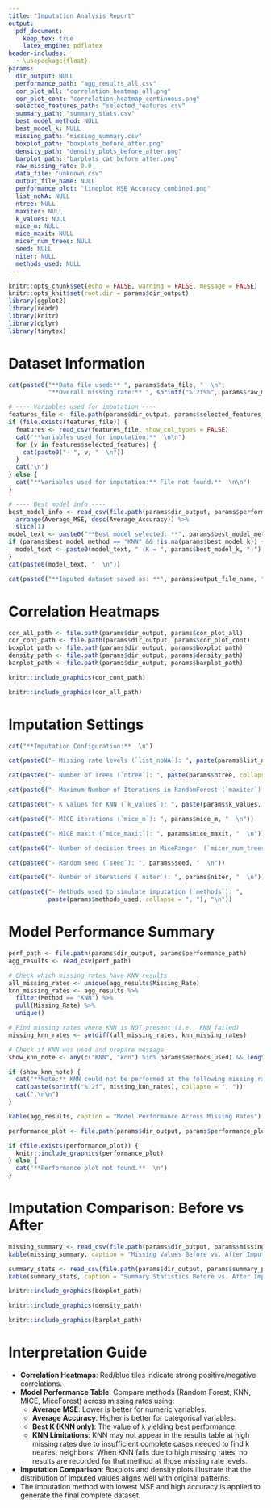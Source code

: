 ```yaml
---
title: "Imputation Analysis Report"
output: 
  pdf_document:
    keep_tex: true
    latex_engine: pdflatex
header-includes:
  - \usepackage{float}
params:
  dir_output: NULL
  performance_path: "agg_results_all.csv"
  cor_plot_all: "correlation_heatmap_all.png"
  cor_plot_cont: "correlation_heatmap_continuous.png"
  selected_features_path: "selected_features.csv"
  summary_path: "summary_stats.csv"
  best_model_method: NULL
  best_model_k: NULL
  missing_path: "missing_summary.csv"
  boxplot_path: "boxplots_before_after.png"
  density_path: "density_plots_before_after.png"
  barplot_path: "barplots_cat_before_after.png"
  raw_missing_rate: 0.0
  data_file: "unknown.csv"
  output_file_name: NULL
  performance_plot: "lineplot_MSE_Accuracy_combined.png"
  list_noNA: NULL
  ntree: NULL
  maxiter: NULL
  k_values: NULL
  mice_m: NULL
  mice_maxit: NULL
  micer_num_trees: NULL
  seed: NULL
  niter: NULL
  methods_used: NULL
---
```


```r
knitr::opts_chunk$set(echo = FALSE, warning = FALSE, message = FALSE)
knitr::opts_knit$set(root.dir = params$dir_output)
library(ggplot2)
library(readr)
library(knitr)
library(dplyr)
library(tinytex)
```

# Dataset Information

```r
cat(paste0("**Data file used:** ", params$data_file, "  \n",
           "**Overall missing rate:** ", sprintf("%.2f%%", params$raw_missing_rate * 100), "  \n\n"))

# ---- Variables used for imputation ----
features_file <- file.path(params$dir_output, params$selected_features_path)
if (file.exists(features_file)) {
  features <- read_csv(features_file, show_col_types = FALSE)
  cat("**Variables used for imputation:**  \n\n")
  for (v in features$selected_features) {
    cat(paste0("- ", v, "  \n"))
  }
  cat("\n")
} else {
  cat("**Variables used for imputation:** File not found.**  \n\n")
}

# ---- Best model info ----
best_model_info <- read_csv(file.path(params$dir_output, params$performance_path)) %>%
  arrange(Average_MSE, desc(Average_Accuracy)) %>%
  slice(1)
model_text <- paste0("**Best model selected: **", params$best_model_method)
if (params$best_model_method == "KNN" && !is.na(params$best_model_k)) {
  model_text <- paste0(model_text, " (K = ", params$best_model_k, ")")
}
cat(paste0(model_text, "  \n"))

cat(paste0("**Imputed dataset saved as: **", params$output_file_name, "  \n"))
```

# Correlation Heatmaps

```r
cor_all_path <- file.path(params$dir_output, params$cor_plot_all)
cor_cont_path <- file.path(params$dir_output, params$cor_plot_cont)
boxplot_path <- file.path(params$dir_output, params$boxplot_path)
density_path <- file.path(params$dir_output, params$density_path)
barplot_path <- file.path(params$dir_output, params$barplot_path)
```

```r
knitr::include_graphics(cor_cont_path)
```

```r
knitr::include_graphics(cor_all_path)
```


# Imputation Settings

```r

cat("**Imputation Configuration:**  \n")

cat(paste0("- Missing rate levels (`list_noNA`): ", paste(params$list_noNA, collapse = ", "), "  \n"))

cat(paste0("- Number of Trees (`ntree`): ", paste(params$ntree, collapse = ", "), "  \n"))

cat(paste0("- Maximum Number of Iterations in RandomForest (`maxiter`): ", paste(params$maxiter, collapse = ", "), "  \n"))

cat(paste0("- K values for KNN (`k_values`): ", paste(params$k_values, collapse = ", "), "  \n"))

cat(paste0("- MICE iterations (`mice_m`): ", params$mice_m, "  \n"))

cat(paste0("- MICE maxit (`mice_maxit`): ", params$mice_maxit, "  \n"))

cat(paste0("- Number of decision trees in MiceRanger  (`micer_num_trees`): ", params$micer_num_trees, "  \n"))

cat(paste0("- Random seed (`seed`): ", params$seed, "  \n"))

cat(paste0("- Number of iterations (`niter`): ", params$niter, "  \n"))

cat(paste0("- Methods used to simulate imputation (`methods`): ",
           paste(params$methods_used, collapse = ", "), "\n"))
```

\newpage

# Model Performance Summary

```r
perf_path <- file.path(params$dir_output, params$performance_path)
agg_results <- read_csv(perf_path)

# Check which missing rates have KNN results
all_missing_rates <- unique(agg_results$Missing_Rate)
knn_missing_rates <- agg_results %>%
  filter(Method == "KNN") %>%
  pull(Missing_Rate) %>%
  unique()

# Find missing rates where KNN is NOT present (i.e., KNN failed)
missing_knn_rates <- setdiff(all_missing_rates, knn_missing_rates)

# Check if KNN was used and prepare message
show_knn_note <- any(c("KNN", "knn") %in% params$methods_used) && length(missing_knn_rates) > 0
```

```r
if (show_knn_note) {
  cat("**Note:** KNN could not be performed at the following missing rates due to insufficient complete cases for finding K nearest neighbors: ")
  cat(paste(sprintf("%.2f", missing_knn_rates), collapse = ", "))
  cat(".\n\n")
}
```

```r
kable(agg_results, caption = "Model Performance Across Missing Rates")
```


```r
performance_plot <- file.path(params$dir_output, params$performance_plot)

if (file.exists(performance_plot)) {
  knitr::include_graphics(performance_plot)
} else {
  cat("**Performance plot not found.**  \n")
}
```

# Imputation Comparison: Before vs After

```r
missing_summary <- read_csv(file.path(params$dir_output, params$missing_path))
kable(missing_summary, caption = "Missing Values Before vs. After Imputation")

summary_stats <- read_csv(file.path(params$dir_output, params$summary_path))
kable(summary_stats, caption = "Summary Statistics Before vs. After Imputation", format = "latex", booktabs = TRUE, longtable = TRUE)
```

```r
knitr::include_graphics(boxplot_path)
```

```r
knitr::include_graphics(density_path)
```

```r
knitr::include_graphics(barplot_path)
```

# Interpretation Guide

-   **Correlation Heatmaps**: Red/blue tiles indicate strong positive/negative correlations.
-   **Model Performance Table**: Compare methods (Random Forest, KNN, MICE, MiceForest) across missing rates using:
    -   **Average MSE**: Lower is better for numeric variables.
    -   **Average Accuracy**: Higher is better for categorical variables.
    -   **Best K (KNN only)**: The value of `k` yielding best performance.
    -   **KNN Limitations**: KNN may not appear in the results table at high missing rates due to insufficient complete cases needed to find k nearest neighbors. When KNN fails due to high missing rates, no results are recorded for that method at those missing rate levels.
-   **Imputation Comparison**: Boxplots and density plots illustrate that the distribution of imputed values aligns well with original patterns.
-   The imputation method with lowest MSE and high accuracy is applied to generate the final complete dataset.
